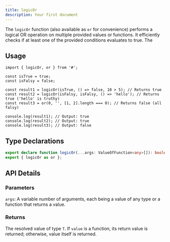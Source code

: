 ```yaml
---
title: logicOr
description: Your first document
---
```


The `logicOr` function (also available as `or` for convenience) performs a logical OR operation on multiple provided values or functions. It efficiently checks if at least one of the provided conditions evaluates to true. The

## Usage

```tsx
import { logicOr, or } from '#';

const isTrue = true;
const isFalsy = false;

const result1 = logicOr(isTrue, () => false, 10 > 5); // Returns true
const result2 = logicOr(isFalsy, isFalsy, () => 'hello'); // Returns true ('hello' is truthy)
const result3 = or(0, '', [1, 2].length === 0); // Returns false (all falsy)

console.log(result1); // Output: true
console.log(result2); // Output: true
console.log(result3); // Output: false
```

## Type Declarations

```typescript
export declare function logicOr(...args: ValueOfFunction<any>[]): boolean;
export { logicOr as or };
```

## API Details

### Parameters

`args`: A variable number of arguments, each being a value of any type or a function that returns a value.

### Returns

The resolved value of type `T`. If `value` is a function, its return value is returned; otherwise, value itself is returned.
